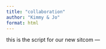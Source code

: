 ```yaml
---
title: "collaboration"
author: "Kimmy & Jo"
format: html
---
```

this is the script for our new sitcom ---

